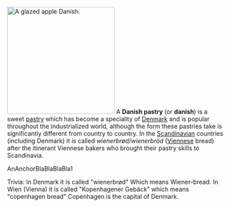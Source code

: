 [[Image:Glazed_apple_Danish.jpg|right|thumb|250px|A glazed apple Danish.]]
A '''Danish pastry''' (or '''danish''') is a sweet [[pastry]] which has become a 
speciality of [[Denmark]] and is popular throughout the industrialized world, 
although the form these pastries take is significantly different from country to 
country.  In the [[Scandinavia]]n countries (including Denmark) it is called 
''wienerbrød/wienerbröd'' ([[Vienna|Viennese]] bread) after the itinerant 
Viennese bakers who brought their pastry skills to Scandinavia.

AnAnchorBlaBlaBlaBla1 

Trivia: In Denmark it is called "wienerbrød" Which means Wiener-bread. In Wien 
(Vienna) it is called "Kopenhagener Gebäck" which means "copenhagen bread" 
Copenhagen is the capital of Denmark. 
